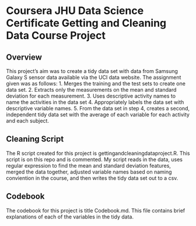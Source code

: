 # Coursera JHU Data Science Certificate Getting and Cleaning Data Course Project

## Overview
This project's aim was to create a tidy data set with data from Samsung Galaxy S sensor data available via the UCI data website. The assignment given was as follows:
1. Merges the training and the test sets to create one data set.
2. Extracts only the measurements on the mean and standard deviation for each measurement.
3. Uses descriptive activity names to name the activities in the data set
4. Appropriately labels the data set with descriptive variable names.
5. From the data set in step 4, creates a second, independent tidy data set with the average of each variable for each activity and each subject.

## Cleaning Script
The R script created for this project is gettingandcleaningdataproject.R. This script is on this repo and is commented. 
My script reads in the data, uses regular expression to find the mean and standard deviation features, merged the data together, adjusted variable names based on naming conviention in the course, and then writes the tidy data set out to a csv. 

## Codebook
The codebook for this project is title Codebook.md. This file contains brief explanations of each of the variables in the tidy data. 